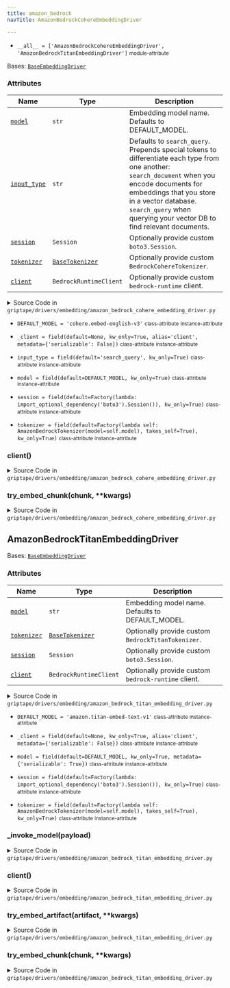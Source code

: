 ```yaml
---
title: amazon_bedrock
navTitle: AmazonBedrockCohereEmbeddingDriver

---
```


-   `__all__ = ['AmazonBedrockCohereEmbeddingDriver', 'AmazonBedrockTitanEmbeddingDriver']` <small>module-attribute</small>  <span id="griptape.drivers.embedding.amazon_bedrock.__all__"></span> 

<span id="griptape.drivers.embedding.amazon_bedrock.AmazonBedrockCohereEmbeddingDriver"></span>

Bases:
 [`BaseEmbeddingDriver`](./#griptape.drivers.embedding.BaseEmbeddingDriver "BaseEmbeddingDriver (griptape.drivers.embedding.BaseEmbeddingDriver)")

### Attributes

| Name                                                                                                                                                                                                                                                                                                                                                                                                                                                   | Type                                                                                                                                                                                                                           | Description                                                                                                                                                                                                                                                                   |
| ------------------------------------------------------------------------------------------------------------------------------------------------------------------------------------------------------------------------------------------------------------------------------------------------------------------------------------------------------------------------------------------------------------------------------------------------------ | ------------------------------------------------------------------------------------------------------------------------------------------------------------------------------------------------------------------------------ | ----------------------------------------------------------------------------------------------------------------------------------------------------------------------------------------------------------------------------------------------------------------------------- |
| <a href="amazon_bedrock.mdx#griptape.drivers.embedding.amazon_bedrock.AmazonBedrockCohereEmbeddingDriver.model" title="model = field(default=DEFAULT_MODEL, kw_only=True)           class-attribute       instance-attribute    (griptape.drivers.embedding.amazon_bedrock.AmazonBedrockCohereEmbeddingDriver.model)"><code class="language-python">model</code></a>                                                                                   | `str`                                                                                                                                                                                                                          | Embedding model name. Defaults to DEFAULT_MODEL.<br/>                                                                                                                                                                                                                         |
| <a href="amazon_bedrock.mdx#griptape.drivers.embedding.amazon_bedrock.AmazonBedrockCohereEmbeddingDriver.input_type" title="input_type = field(default='search_query', kw_only=True)           class-attribute       instance-attribute    (griptape.drivers.embedding.amazon_bedrock.AmazonBedrockCohereEmbeddingDriver.input_type)"><code class="language-python">input_type</code></a>                                                              | `str`                                                                                                                                                                                                                          | Defaults to `search_query`. Prepends special tokens to differentiate each type from one another: `search_document` when you encode documents for embeddings that you store in a vector database. `search_query` when querying your vector DB to find relevant documents.<br/> |
| <a href="amazon_bedrock.mdx#griptape.drivers.embedding.amazon_bedrock.AmazonBedrockCohereEmbeddingDriver.session" title="session = field(default=Factory(lambda: import_optional_dependency('boto3').Session()), kw_only=True)           class-attribute       instance-attribute    (griptape.drivers.embedding.amazon_bedrock.AmazonBedrockCohereEmbeddingDriver.session)"><code class="language-python">session</code></a>                          | `Session`                                                                                                                                                                                                                      | Optionally provide custom `boto3.Session`.<br/>                                                                                                                                                                                                                               |
| <a href="amazon_bedrock.mdx#griptape.drivers.embedding.amazon_bedrock.AmazonBedrockCohereEmbeddingDriver.tokenizer" title="tokenizer = field(default=Factory(lambda self: AmazonBedrockTokenizer(model=self.model), takes_self=True), kw_only=True)           class-attribute       instance-attribute    (griptape.drivers.embedding.amazon_bedrock.AmazonBedrockCohereEmbeddingDriver.tokenizer)"><code class="language-python">tokenizer</code></a> | <a href="../../tokenizers/base_tokenizer.mdx#griptape.tokenizers.base_tokenizer.BaseTokenizer" title="BaseTokenizer (griptape.tokenizers.base_tokenizer.BaseTokenizer)"><code class="language-python">BaseTokenizer</code></a> | Optionally provide custom `BedrockCohereTokenizer`.<br/>                                                                                                                                                                                                                      |
| <a href="amazon_bedrock.mdx#griptape.drivers.embedding.amazon_bedrock.AmazonBedrockCohereEmbeddingDriver.client" title="client() (griptape.drivers.embedding.amazon_bedrock.AmazonBedrockCohereEmbeddingDriver.client)"><code class="language-python">client</code></a>                                                                                                                                                                                | `BedrockRuntimeClient`                                                                                                                                                                                                         | Optionally provide custom `bedrock-runtime` client.<br/>                                                                                                                                                                                                                      |

<details><summary>Source Code in <code>griptape&#47;drivers&#47;embedding&#47;amazon_bedrock_cohere_embedding_driver.py</code></summary>

```python
@define
class AmazonBedrockCohereEmbeddingDriver(BaseEmbeddingDriver):
    """Amazon Bedrock Cohere Embedding Driver.

    Attributes:
        model: Embedding model name. Defaults to DEFAULT_MODEL.
        input_type: Defaults to `search_query`. Prepends special tokens to differentiate each type from one another:
            `search_document` when you encode documents for embeddings that you store in a vector database.
            `search_query` when querying your vector DB to find relevant documents.
        session: Optionally provide custom `boto3.Session`.
        tokenizer: Optionally provide custom `BedrockCohereTokenizer`.
        client: Optionally provide custom `bedrock-runtime` client.
    """

    DEFAULT_MODEL = "cohere.embed-english-v3"

    model: str = field(default=DEFAULT_MODEL, kw_only=True)
    input_type: str = field(default="search_query", kw_only=True)
    session: boto3.Session = field(default=Factory(lambda: import_optional_dependency("boto3").Session()), kw_only=True)
    tokenizer: BaseTokenizer = field(
        default=Factory(lambda self: AmazonBedrockTokenizer(model=self.model), takes_self=True),
        kw_only=True,
    )
    _client: Optional[BedrockRuntimeClient] = field(
        default=None, kw_only=True, alias="client", metadata={"serializable": False}
    )

    @lazy_property()
    def client(self) -> BedrockRuntimeClient:
        return self.session.client("bedrock-runtime")

    def try_embed_chunk(self, chunk: str, **kwargs) -> list[float]:
        payload = {"input_type": self.input_type, "texts": [chunk]}

        response = self.client.invoke_model(
            body=json.dumps(payload),
            modelId=self.model,
            accept="*/*",
            contentType="application/json",
        )
        response_body = json.loads(response.get("body").read())

        return response_body.get("embeddings")[0]
```

</details>

-   `DEFAULT_MODEL = 'cohere.embed-english-v3'` <small>class-attribute</small> <small>instance-attribute</small>  <span id="griptape.drivers.embedding.amazon_bedrock.AmazonBedrockCohereEmbeddingDriver.DEFAULT_MODEL"></span> 

-   `_client = field(default=None, kw_only=True, alias='client', metadata={'serializable': False})` <small>class-attribute</small> <small>instance-attribute</small>  <span id="griptape.drivers.embedding.amazon_bedrock.AmazonBedrockCohereEmbeddingDriver._client"></span> 

-   `input_type = field(default='search_query', kw_only=True)` <small>class-attribute</small> <small>instance-attribute</small>  <span id="griptape.drivers.embedding.amazon_bedrock.AmazonBedrockCohereEmbeddingDriver.input_type"></span> 

-   `model = field(default=DEFAULT_MODEL, kw_only=True)` <small>class-attribute</small> <small>instance-attribute</small>  <span id="griptape.drivers.embedding.amazon_bedrock.AmazonBedrockCohereEmbeddingDriver.model"></span> 

-   `session = field(default=Factory(lambda: import_optional_dependency('boto3').Session()), kw_only=True)` <small>class-attribute</small> <small>instance-attribute</small>  <span id="griptape.drivers.embedding.amazon_bedrock.AmazonBedrockCohereEmbeddingDriver.session"></span> 

-   `tokenizer = field(default=Factory(lambda self: AmazonBedrockTokenizer(model=self.model), takes_self=True), kw_only=True)` <small>class-attribute</small> <small>instance-attribute</small>  <span id="griptape.drivers.embedding.amazon_bedrock.AmazonBedrockCohereEmbeddingDriver.tokenizer"></span> 

<span id="griptape.drivers.embedding.amazon_bedrock.AmazonBedrockCohereEmbeddingDriver.client"></span>

### client()

<details><summary>Source Code in <code>griptape&#47;drivers&#47;embedding&#47;amazon_bedrock_cohere_embedding_driver.py</code></summary>

```python
@lazy_property()
def client(self) -> BedrockRuntimeClient:
    return self.session.client("bedrock-runtime")
```

</details>

<span id="griptape.drivers.embedding.amazon_bedrock.AmazonBedrockCohereEmbeddingDriver.try_embed_chunk"></span>

### try_embed_chunk(chunk, \*\*kwargs)

<details><summary>Source Code in <code>griptape&#47;drivers&#47;embedding&#47;amazon_bedrock_cohere_embedding_driver.py</code></summary>

```python
def try_embed_chunk(self, chunk: str, **kwargs) -> list[float]:
    payload = {"input_type": self.input_type, "texts": [chunk]}

    response = self.client.invoke_model(
        body=json.dumps(payload),
        modelId=self.model,
        accept="*/*",
        contentType="application/json",
    )
    response_body = json.loads(response.get("body").read())

    return response_body.get("embeddings")[0]
```

</details>

<span id="griptape.drivers.embedding.amazon_bedrock.AmazonBedrockTitanEmbeddingDriver"></span>

## AmazonBedrockTitanEmbeddingDriver

Bases:
 [`BaseEmbeddingDriver`](./#griptape.drivers.embedding.BaseEmbeddingDriver "BaseEmbeddingDriver (griptape.drivers.embedding.BaseEmbeddingDriver)")

### Attributes

| Name                                                                                                                                                                                                                                                                                                                                                                                                                                                 | Type                                                                                                                                                                                                                           | Description                                              |
| ---------------------------------------------------------------------------------------------------------------------------------------------------------------------------------------------------------------------------------------------------------------------------------------------------------------------------------------------------------------------------------------------------------------------------------------------------- | ------------------------------------------------------------------------------------------------------------------------------------------------------------------------------------------------------------------------------ | -------------------------------------------------------- |
| <a href="amazon_bedrock.mdx#griptape.drivers.embedding.amazon_bedrock.AmazonBedrockTitanEmbeddingDriver.model" title="model = field(default=DEFAULT_MODEL, kw_only=True, metadata={'serializable': True})           class-attribute       instance-attribute    (griptape.drivers.embedding.amazon_bedrock.AmazonBedrockTitanEmbeddingDriver.model)"><code class="language-python">model</code></a>                                                  | `str`                                                                                                                                                                                                                          | Embedding model name. Defaults to DEFAULT_MODEL.<br/>    |
| <a href="amazon_bedrock.mdx#griptape.drivers.embedding.amazon_bedrock.AmazonBedrockTitanEmbeddingDriver.tokenizer" title="tokenizer = field(default=Factory(lambda self: AmazonBedrockTokenizer(model=self.model), takes_self=True), kw_only=True)           class-attribute       instance-attribute    (griptape.drivers.embedding.amazon_bedrock.AmazonBedrockTitanEmbeddingDriver.tokenizer)"><code class="language-python">tokenizer</code></a> | <a href="../../tokenizers/base_tokenizer.mdx#griptape.tokenizers.base_tokenizer.BaseTokenizer" title="BaseTokenizer (griptape.tokenizers.base_tokenizer.BaseTokenizer)"><code class="language-python">BaseTokenizer</code></a> | Optionally provide custom `BedrockTitanTokenizer`.<br/>  |
| <a href="amazon_bedrock.mdx#griptape.drivers.embedding.amazon_bedrock.AmazonBedrockTitanEmbeddingDriver.session" title="session = field(default=Factory(lambda: import_optional_dependency('boto3').Session()), kw_only=True)           class-attribute       instance-attribute    (griptape.drivers.embedding.amazon_bedrock.AmazonBedrockTitanEmbeddingDriver.session)"><code class="language-python">session</code></a>                          | `Session`                                                                                                                                                                                                                      | Optionally provide custom `boto3.Session`.<br/>          |
| <a href="amazon_bedrock.mdx#griptape.drivers.embedding.amazon_bedrock.AmazonBedrockTitanEmbeddingDriver.client" title="client() (griptape.drivers.embedding.amazon_bedrock.AmazonBedrockTitanEmbeddingDriver.client)"><code class="language-python">client</code></a>                                                                                                                                                                                | `BedrockRuntimeClient`                                                                                                                                                                                                         | Optionally provide custom `bedrock-runtime` client.<br/> |

<details><summary>Source Code in <code>griptape&#47;drivers&#47;embedding&#47;amazon_bedrock_titan_embedding_driver.py</code></summary>

```python
@define
class AmazonBedrockTitanEmbeddingDriver(BaseEmbeddingDriver):
    """Amazon Bedrock Titan Embedding Driver.

    Attributes:
        model: Embedding model name. Defaults to DEFAULT_MODEL.
        tokenizer: Optionally provide custom `BedrockTitanTokenizer`.
        session: Optionally provide custom `boto3.Session`.
        client: Optionally provide custom `bedrock-runtime` client.
    """

    DEFAULT_MODEL = "amazon.titan-embed-text-v1"

    model: str = field(default=DEFAULT_MODEL, kw_only=True, metadata={"serializable": True})
    session: boto3.Session = field(default=Factory(lambda: import_optional_dependency("boto3").Session()), kw_only=True)
    tokenizer: BaseTokenizer = field(
        default=Factory(lambda self: AmazonBedrockTokenizer(model=self.model), takes_self=True),
        kw_only=True,
    )
    _client: Optional[BedrockRuntimeClient] = field(
        default=None, kw_only=True, alias="client", metadata={"serializable": False}
    )

    @lazy_property()
    def client(self) -> BedrockRuntimeClient:
        return self.session.client("bedrock-runtime")

    def try_embed_artifact(self, artifact: TextArtifact | ImageArtifact, **kwargs) -> list[float]:
        if isinstance(artifact, TextArtifact):
            return self.try_embed_chunk(artifact.value)
        return self._invoke_model({"inputImage": base64.b64encode(artifact.value).decode()})["embedding"]

    def try_embed_chunk(self, chunk: str, **kwargs) -> list[float]:
        return self._invoke_model(
            {
                "inputText": chunk,
            }
        )["embedding"]

    def _invoke_model(self, payload: dict) -> dict[str, Any]:
        response = self.client.invoke_model(
            body=json.dumps(payload),
            modelId=self.model,
            accept="application/json",
            contentType="application/json",
        )
        return json.loads(response.get("body").read())
```

</details>

-   `DEFAULT_MODEL = 'amazon.titan-embed-text-v1'` <small>class-attribute</small> <small>instance-attribute</small>  <span id="griptape.drivers.embedding.amazon_bedrock.AmazonBedrockTitanEmbeddingDriver.DEFAULT_MODEL"></span> 

-   `_client = field(default=None, kw_only=True, alias='client', metadata={'serializable': False})` <small>class-attribute</small> <small>instance-attribute</small>  <span id="griptape.drivers.embedding.amazon_bedrock.AmazonBedrockTitanEmbeddingDriver._client"></span> 

-   `model = field(default=DEFAULT_MODEL, kw_only=True, metadata={'serializable': True})` <small>class-attribute</small> <small>instance-attribute</small>  <span id="griptape.drivers.embedding.amazon_bedrock.AmazonBedrockTitanEmbeddingDriver.model"></span> 

-   `session = field(default=Factory(lambda: import_optional_dependency('boto3').Session()), kw_only=True)` <small>class-attribute</small> <small>instance-attribute</small>  <span id="griptape.drivers.embedding.amazon_bedrock.AmazonBedrockTitanEmbeddingDriver.session"></span> 

-   `tokenizer = field(default=Factory(lambda self: AmazonBedrockTokenizer(model=self.model), takes_self=True), kw_only=True)` <small>class-attribute</small> <small>instance-attribute</small>  <span id="griptape.drivers.embedding.amazon_bedrock.AmazonBedrockTitanEmbeddingDriver.tokenizer"></span> 

<span id="griptape.drivers.embedding.amazon_bedrock.AmazonBedrockTitanEmbeddingDriver._invoke_model"></span>

### \_invoke_model(payload)

<details><summary>Source Code in <code>griptape&#47;drivers&#47;embedding&#47;amazon_bedrock_titan_embedding_driver.py</code></summary>

```python
def _invoke_model(self, payload: dict) -> dict[str, Any]:
    response = self.client.invoke_model(
        body=json.dumps(payload),
        modelId=self.model,
        accept="application/json",
        contentType="application/json",
    )
    return json.loads(response.get("body").read())
```

</details>

<span id="griptape.drivers.embedding.amazon_bedrock.AmazonBedrockTitanEmbeddingDriver.client"></span>

### client()

<details><summary>Source Code in <code>griptape&#47;drivers&#47;embedding&#47;amazon_bedrock_titan_embedding_driver.py</code></summary>

```python
@lazy_property()
def client(self) -> BedrockRuntimeClient:
    return self.session.client("bedrock-runtime")
```

</details>

<span id="griptape.drivers.embedding.amazon_bedrock.AmazonBedrockTitanEmbeddingDriver.try_embed_artifact"></span>

### try_embed_artifact(artifact, \*\*kwargs)

<details><summary>Source Code in <code>griptape&#47;drivers&#47;embedding&#47;amazon_bedrock_titan_embedding_driver.py</code></summary>

```python
def try_embed_artifact(self, artifact: TextArtifact | ImageArtifact, **kwargs) -> list[float]:
    if isinstance(artifact, TextArtifact):
        return self.try_embed_chunk(artifact.value)
    return self._invoke_model({"inputImage": base64.b64encode(artifact.value).decode()})["embedding"]
```

</details>

<span id="griptape.drivers.embedding.amazon_bedrock.AmazonBedrockTitanEmbeddingDriver.try_embed_chunk"></span>

### try_embed_chunk(chunk, \*\*kwargs)

<details><summary>Source Code in <code>griptape&#47;drivers&#47;embedding&#47;amazon_bedrock_titan_embedding_driver.py</code></summary>

```python
def try_embed_chunk(self, chunk: str, **kwargs) -> list[float]:
    return self._invoke_model(
        {
            "inputText": chunk,
        }
    )["embedding"]
```

</details>
